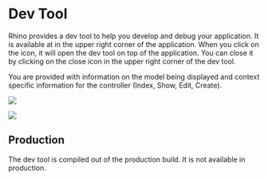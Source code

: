 # Dev Tool

Rhino provides a dev tool to help you develop and debug your application. It is available at in the upper right corner of the application. When you click on the icon, it will open the dev tool on top of the application. You can close it by clicking on the close icon in the upper right corner of the dev tool.

You are provided with information on the model being displayed and context specific information for the controller (Index, Show, Edit, Create).

![](/img/dev_tool_icon.png)

![](/img/dev_tool_open.png)

## Production

The dev tool is compiled out of the production build. It is not available in production.
